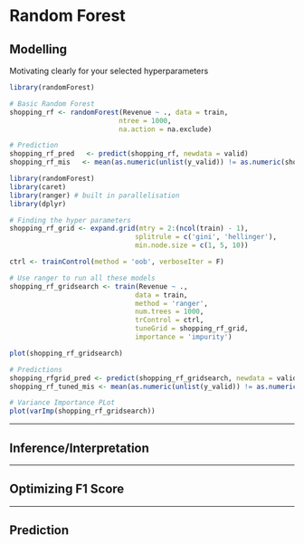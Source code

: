# Random Forest
## Modelling

Motivating clearly for your selected hyperparameters

```r
library(randomForest)

# Basic Random Forest
shopping_rf <- randomForest(Revenue ~ ., data = train,
                           ntree = 1000,
                           na.action = na.exclude)

# Prediction
shopping_rf_pred   <- predict(shopping_rf, newdata = valid)
shopping_rf_mis   <- mean(as.numeric(unlist(y_valid)) != as.numeric(shopping_rf_pred))
```

```r
library(randomForest)
library(caret)
library(ranger) # built in parallelisation 
library(dplyr)

# Finding the hyper parameters
shopping_rf_grid <- expand.grid(mtry = 2:(ncol(train) - 1),
                               splitrule = c('gini', 'hellinger'),
                               min.node.size = c(1, 5, 10))

ctrl <- trainControl(method = 'oob', verboseIter = F)

# Use ranger to run all these models
shopping_rf_gridsearch <- train(Revenue ~ .,
                               data = train,
                               method = 'ranger',
                               num.trees = 1000,
                               trControl = ctrl,
                               tuneGrid = shopping_rf_grid,
                               importance = 'impurity')

plot(shopping_rf_gridsearch)

# Predictions
shopping_rfgrid_pred <- predict(shopping_rf_gridsearch, newdata = valid)
shopping_rf_tuned_mis <- mean(as.numeric(unlist(y_valid)) != as.numeric(shopping_rfgrid_pred))

# Variance Importance PLot
plot(varImp(shopping_rf_gridsearch))
```

------------------------------------------------------------------------

\newpage

## Inference/Interpretation

------------------------------------------------------------------------

\newpage

## Optimizing F1 Score 

------------------------------------------------------------------------

\newpage

## Prediction
